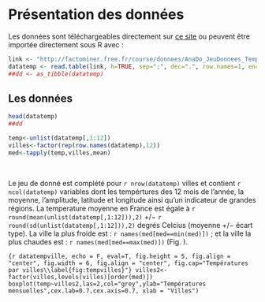 
# **Présentation des données **

Les données sont téléchargeables directement sur [ce site](https://husson.github.io/data.html) ou peuvent être importée directement sous R avec : 
 
```r
link <- "http://factominer.free.fr/course/donnees/AnaDo_JeuDonnees_TemperatFrance.csv"
datatemp <- read.table(link, h=TRUE, sep=";", dec=".", row.names=1, encoding="latin1")
##dd <- as_tibble(datatemp)
```



## **Les données**

```r
head(datatemp)
##dd
```

```r
temp<-unlist(datatemp[,1:12])
villes<-factor(rep(row.names(datatemp),12))
med<-tapply(temp,villes,mean)
```

&nbsp;

Le jeu de donné est complété pour `r nrow(datatemp)` villes et contient  `r ncol(datatemp)` variables dont les tempértures des 12 mois de l'année, la moyenne, l'amplitude, latitude et longitude ainsi qu'un indicateur de grandes régions. La temperature moyenne en France est égale à `r round(mean(unlist(datatemp[,1:12])),2)` $+/-$ `r round(sd(unlist(datatemp[,1:12])),2)` degrés Celcius (moyenne $+/-$ écart type). La ville la plus froide est : `r names(med[med==min(med)])` ; et la ville la plus chaudes est : `r names(med[med==max(med)])` (Fig. \ref{fig:{tempvilles}}).
 
```{r datatempville, echo = F, eval=T, fig.height = 5, fig.align = "center", fig.width = 6, fig.align = "center", fig.cap="Températures par villes\\label{fig:tempvilles}"}
villes2<-factor(villes,levels(villes)[order(med)])
boxplot(temp~villes2,las=2,col="grey",ylab="Températures mensuelles",cex.lab=0.7,cex.axis=0.7, xlab = "Villes")
```

&nbsp;
